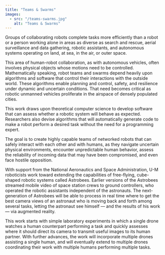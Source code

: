 ```yaml
---
title: "Teams & Swarms"
images:
  - src: "/teams-swarms.jpg"
    alt: "Teams & Swarms"
---
```


Groups of collaborating robots complete tasks more efficiently than a robot or a person working alone in areas as diverse as search and rescue, aerial surveillance and data gathering, robotic assistants, and autonomous systems operating on land, at sea, in the air, or outer space.

This area of human-robot collaboration, as with autonomous vehicles, often involves physical objects whose motions need to be controlled. Mathematically speaking, robot teams and swarms depend heavily upon algorithms and software that control their interactions with the outside world. These algorithms enable planning and control, safety, and resilience under dynamic and uncertain conditions. That need becomes critical as robotic unmanned vehicles proliferate in the airspace of densely populated cities.

This work draws upon theoretical computer science to develop software that can assess whether a robotic system will behave as expected. Researchers also devise algorithms that will automatically generate code to make a robot perform a desired task without the need for a programming expert.

The goal is to create highly capable teams of networked robots that can safely interact with each other and with humans, as they navigate uncertain physical environments, encounter unpredictable human behavior, assess the reliability of incoming data that may have been compromised, and even face hostile opposition.

With support from the National Aeronautics and Space Administration, U-M roboticists work toward extending the capabilities of free-flying, cube-shaped robotic systems called Astrobees. Earlier versions of the Astrobees streamed mobile video of space station crews to ground controllers, who operated the robotic assistants independent of the astronauts. The next-generation of Astrobees will be able to process in real time where to get the best camera views of an astronaut who is moving back and forth among several tasks, letting the astronaut see himself — and the results of his work — via augmented reality.

This work starts with simple laboratory experiments in which a single drone watches a human counterpart performing a task and quickly assesses where it should direct its camera to transmit useful images to its human partner. With further advances, the work will incorporate multiple drones assisting a single human, and will eventually extend to multiple drones coordinating their work with multiple humans performing multiple tasks.